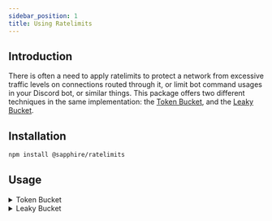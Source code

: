 ```yaml
---
sidebar_position: 1
title: Using Ratelimits
---
```


## Introduction

There is often a need to apply ratelimits to protect a network from excessive traffic levels on connections routed
through it, or limit bot command usages in your Discord bot, or similar things. This package offers two different
techniques in the same implementation: the [Token Bucket](https://en.wikipedia.org/wiki/Token_bucket), and the
[Leaky Bucket](https://en.wikipedia.org/wiki/Leaky_bucket).

## Installation

```bash npm2yarn2pnpm
npm install @sapphire/ratelimits
```

## Usage

<details id="token-bucket">
<summary>
	Token Bucket
</summary>

```typescript ts2esm2cjs
// Import the Bucket class
import { RateLimitManager } from '@sapphire/ratelimits';

// Define a bucket with 1 usage every 5 seconds
const rateLimitManager = new RateLimitManager(5000);

// Acquire the rate limit. The ID can be something like `'global'`, a Discord channel/server/user ID, or anything else.
const ratelimit = rateLimitManager.acquire('some-unique-id-here');

// Check if there is a rate limit right now
if (ratelimit.limited) {
  // Do something when limited, such as throwing an error
}

// We're not rate limited so we drip the bucket. After consuming once, the second run through we'll be rate limited.
ratelimit.consume();

// And now we can finish the flow by returning some form of "success" state.
```

</details>

<details id="leaky-bucket">
<summary>
	Leaky Bucket
</summary>

```typescript ts2esm2cjs
// Import the Bucket class
import { RateLimitManager } from '@sapphire/ratelimits';

// Define a bucket with 2 usages every 5 seconds
const rateLimitManager = new RateLimitManager(5000, 2);

// Acquire the rate limit. The ID can be something like `'global'`, a Discord channel/server/user ID, or anything else.
const ratelimit = rateLimitManager.acquire('some-unique-id-here');

// Check if there is a rate limit right now
if (ratelimit.limited) {
  // Do something when limited, such as throwing an error
}

// We're not rate limited so we drip the bucket. After consuming twice, the third run through we'll be rate limited.
ratelimit.consume();

// And now we can finish the flow by returning some form of "success" state.
```

</details>
